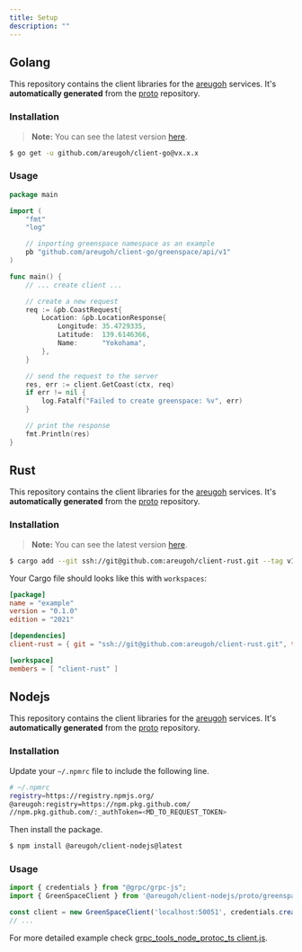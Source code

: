 ```yaml
---
title: Setup
description: ""
---
```



## <GolangIcon slot="icon" class="w-20 h-20 text-golang mb-4 mt-1"/> Golang

This repository contains the client libraries for the [areugoh](https://github.com/areugoh) services.
It's **automatically generated** from the [proto](https://github.com/areugoh/proto) repository.

### Installation

> **Note:** You can see the latest version [here](https://github.com/areugoh/client-go/tags).

```bash
$ go get -u github.com/areugoh/client-go@vx.x.x
```

### Usage

```go
package main

import (
    "fmt"
    "log"

    // inporting greenspace namespace as an example
    pb "github.com/areugoh/client-go/greenspace/api/v1"
)

func main() {
    // ... create client ...

    // create a new request
    req := &pb.CoastRequest{
        Location: &pb.LocationResponse{
            Longitude: 35.4729335,
            Latitude:  139.6146366,
            Name:      "Yokohama",
        },
    }

    // send the request to the server
    res, err := client.GetCoast(ctx, req)
    if err != nil {
        log.Fatalf("Failed to create greenspace: %v", err)
    }

    // print the response
    fmt.Println(res)
}
```

## <RustIcon slot="icon" class="w-20 h-20 text-rust mb-4 mt-1"/> Rust

This repository contains the client libraries for the [areugoh](https://github.com/areugoh) services.
It's **automatically generated** from the [proto](https://github.com/areugoh/proto) repository.

### Installation

> **Note:** You can see the latest version [here](https://github.com/areugoh/client-rust/tags).

```bash
$ cargo add --git ssh://git@github.com:areugoh/client-rust.git --tag v1.0.0
```

Your Cargo file should looks like this with `workspaces`:

```toml
[package]
name = "example"
version = "0.1.0"
edition = "2021"

[dependencies]
client-rust = { git = "ssh://git@github.com:areugoh/client-rust.git", tag = "v1.0.0" }

[workspace]
members = [ "client-rust" ]
```

## <NodejsIcon slot="icon" class="w-20 h-20 text-nodejs mb-4 mt-1"/> Nodejs

This repository contains the client libraries for the [areugoh](https://github.com/areugoh) services.
It's **automatically generated** from the [proto](https://github.com/areugoh/proto) repository.

### Installation

Update your `~/.npmrc` file to include the following line.

```bash
# ~/.npmrc
registry=https://registry.npmjs.org/
@areugoh:registry=https://npm.pkg.github.com/
//npm.pkg.github.com/:_authToken=<MD_TO_REQUEST_TOKEN>
```
Then install the package.

```bash
$ npm install @areugoh/client-nodejs@latest
```

### Usage

```javascript
import { credentials } from "@grpc/grpc-js";
import { GreenSpaceClient } from '@areugoh/client-nodejs/proto/greenspace/api/v1/mobile_grpc_pb';

const client = new GreenSpaceClient('localhost:50051', credentials.createInsecure());
// ...
```

For more detailed example check [grpc_tools_node_protoc_ts client.js](https://github.com/agreatfool/grpc_tools_node_protoc_ts/blob/v5.0.0/examples/src/grpcjs/client.ts).
